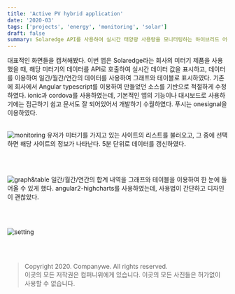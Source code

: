 ```yaml
---
title: 'Active PV hybrid application'
date: '2020-03'
tags: ['projects', 'energy', 'monitoring', 'solar']
draft: false
summary: Solaredge API를 사용하여 실시간 태양광 사용량을 모니터링하는 하이브리드 어플리케이션 개발
---
```


대표적인 화면들을 캡쳐해봤다. 이번 앱은 Solaredge라는 회사의 미터기 제품을 사용했을 때, 해당 미터기의 데이터를 API로 호출하여 실시간 데이터 값을 표시하고, 데이터를 이용하여 일간/월간/연간의 데이터를 사용하여 그래프와 테이블로 표시하였다.
기존에 회사에서 Angular typescript를 이용하여 만들었던 소스를 기반으로 적절하게 수정하였다. ionic과 cordova를 사용하였는데, 기본적인 앱의 기능이나 대시보드로 사용하기에는 접근하기 쉽고 문서도 잘 되어있어서 개발하기 수월하였다.
푸시는 onesignal을 이용하였다. <br/><br/>

![monitoring](/static/images/projects/activepv-1.jpg)
유저가 미터기를 가지고 있는 사이트의 리스트를 불러오고, 그 중에 선택하면 해당 사이트의 정보가 나타난다. 5분 단위로 데이터를 갱신하였다.

<br />
<br />

![graph&table](/static/images/projects/activepv-2.jpg)
일간/월간/연간의 합계 내역을 그래프와 테이블을 이용하여 한 눈에 들어올 수 있게 했다.
angular2-highcharts를 사용하였는데, 사용법이 간단하고 디자인이 괜찮았다.

<br />
<br />

![setting](/static/images/projects/activepv-3.jpg)

<br />
<br />

> Copyright 2020. Companywe. All rights reserved. <br/>
> 이곳의 모든 저작권은 컴퍼니위에게 있습니다. 이곳의 모든 사진들은 허가없이 사용할 수 없습니다.
